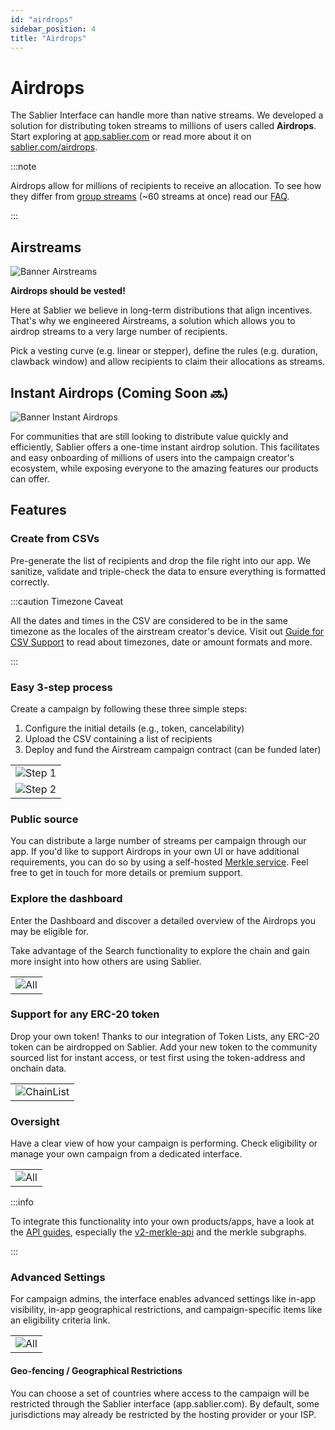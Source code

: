```yaml
---
id: "airdrops"
sidebar_position: 4
title: "Airdrops"
---
```


# Airdrops

The Sablier Interface can handle more than native streams. We developed a solution for distributing token streams to
millions of users called **Airdrops**. Start exploring at [app.sablier.com](https://app.sablier.com/airdrops/) or read
more about it on [sablier.com/airdrops](https://sablier.com/airdrops).

:::note

Airdrops allow for millions of recipients to receive an allocation. To see how they differ from
[group streams](/apps/features/vesting#create-in-batches) (~60 streams at once) read our [FAQ](/support/faq).

:::

## Airstreams

![Banner Airstreams](/banner/docs-banner-drops-airstreams.webp)

**Airdrops should be vested!**

Here at Sablier we believe in long-term distributions that align incentives. That's why we engineered Airstreams, a
solution which allows you to airdrop streams to a very large number of recipients.

Pick a vesting curve (e.g. linear or stepper), define the rules (e.g. duration, clawback window) and allow recipients to
claim their allocations as streams.

## Instant Airdrops (Coming Soon 🔜)

![Banner Instant Airdrops](/banner/docs-banner-drops-instant.webp)

For communities that are still looking to distribute value quickly and efficiently, Sablier offers a one-time instant
airdrop solution. This facilitates and easy onboarding of millions of users into the campaign creator's ecosystem, while
exposing everyone to the amazing features our products can offer.

## Features

### Create from CSVs

Pre-generate the list of recipients and drop the file right into our app. We sanitize, validate and triple-check the
data to ensure everything is formatted correctly.

:::caution Timezone Caveat

All the dates and times in the CSV are considered to be in the same timezone as the locales of the airstream creator's
device. Visit out [Guide for CSV Support](/apps/guides/csv-support) to read about timezones, date or amount formats and
more.

:::

### Easy 3-step process

Create a campaign by following these three simple steps:

1. Configure the initial details (e.g., token, cancelability)
2. Upload the CSV containing a list of recipients
3. Deploy and fund the Airstream campaign contract (can be funded later)

|                                                          |
| -------------------------------------------------------- |
| ![Step 1](/screenshots/drops-form-1.webp)                |
| ![Step 2](/screenshots/airstream-create-recipients.webp) |

### Public source

You can distribute a large number of streams per campaign through our app. If you'd like to support Airdrops in your own
UI or have additional requirements, you can do so by using a self-hosted
[Merkle service](/api/airdrops/merkle-api/overview). Feel free to get in touch for more details or premium support.

### Explore the dashboard

Enter the Dashboard and discover a detailed overview of the Airdrops you may be eligible for.

Take advantage of the Search functionality to explore the chain and gain more insight into how others are using Sablier.

|                                        |
| -------------------------------------- |
| ![All](/screenshots/drops-search.webp) |

### Support for any ERC-20 token

Drop your own token! Thanks to our integration of Token Lists, any ERC-20 token can be airdropped on Sablier. Add your
new token to the community sourced list for instant access, or test first using the token-address and onchain data.

|                                                |
| ---------------------------------------------- |
| ![ChainList](/screenshots/general-chains.webp) |

### Oversight

Have a clear view of how your campaign is performing. Check eligibility or manage your own campaign from a dedicated
interface.

|                                             |
| ------------------------------------------- |
| ![All](/screenshots/airstream-profile.webp) |

:::info

To integrate this functionality into your own products/apps, have a look at the [API guides](/api/overview), especially
the [v2-merkle-api](/api/airdrops/merkle-api/overview) and the merkle subgraphs.

:::

### Advanced Settings

For campaign admins, the interface enables advanced settings like in-app visibility, in-app geographical restrictions,
and campaign-specific items like an eligibility criteria link.

|                                          |
| ---------------------------------------- |
| ![All](/screenshots/drops-settings.webp) |

#### Geo-fencing / Geographical Restrictions

You can choose a set of countries where access to the campaign will be restricted through the Sablier interface
(app.sablier.com). By default, some jurisdictions may already be restricted by the hosting provider or your ISP.
